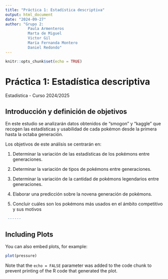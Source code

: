 ---
title: "Práctica 1: Estadística descriptiva"
output: html_document
date: "2024-09-27"
author: "Grupo 2:
          Paula Armenteros
          Marta de Miguel
          Victor Gil
          María Fernanda Montero
          Daniel Redondo"
---

```{r setup, include=FALSE}
knitr::opts_chunk$set(echo = TRUE)
```

# Práctica 1: Estadística descriptiva

Estadística - Curso 2024/2025

## Introducción y definición de objetivos

En este estudio se analizarán datos obtenidos de "smogon" y "kaggle" que recogen las estadísticas y usabilidad de cada pokémon desde la primera hasta la octaba generación.

Los objetivos de este análisis se centrarán en:

1.  Determinar la variación de las estadísticas de los pokémons entre generaciones.

2.  Determinar la variación de tipos de pokémons entre generaciones.

3.  Determinar la variación de la cantidad de pokémons legendarios entre generaciones.

4.  Elaborar una predicción sobre la novena generación de pokémons.

5. Concluir cuáles son los pokémons más usados en el ámbito competitivo y sus motivos

```{r cars}
 ------

```

## Including Plots

You can also embed plots, for example:

```{r pressure, echo=FALSE}
plot(pressure)
```

Note that the `echo = FALSE` parameter was added to the code chunk to prevent printing of the R code that generated the plot.
